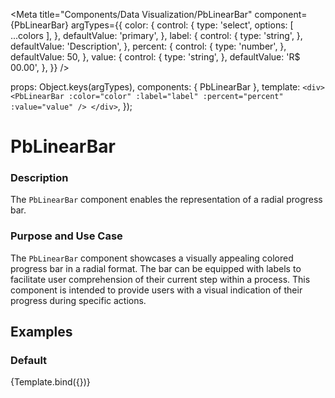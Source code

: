 
<Meta
  title="Components/Data Visualization/PbLinearBar"
  component={PbLinearBar}
  argTypes={{
      color: {
        control: {
          type: 'select',
          options: [ ...colors ],
        },
        defaultValue: 'primary',
      },
      label: {
        control: {
          type: 'string',
        },
        defaultValue: 'Description',
      },
      percent: {
        control: {
          type: 'number',
        },
        defaultValue: 50,
      },
      value: {
        control: {
          type: 'string',
        },
        defaultValue: 'R$ 00.00',
      },
  }}
/>

  props: Object.keys(argTypes),
  components: { PbLinearBar },
  template: `
    <div>
      <PbLinearBar
        :color="color"
        :label="label"
        :percent="percent"
        :value="value"
      />
    </div>
  `,
});

# **PbLinearBar**

### Description

The `PbLinearBar` component enables the representation of a radial progress bar.

### Purpose and Use Case

The `PbLinearBar` component showcases a visually appealing colored progress bar in a radial format.
The bar can be equipped with labels to facilitate user comprehension of their current step within a process.
This component is intended to provide users with a visual indication of their progress during specific actions.


## Examples

### Default

<Canvas>
  <Story name="Default">
    {Template.bind({})}
  </Story>
</Canvas>
